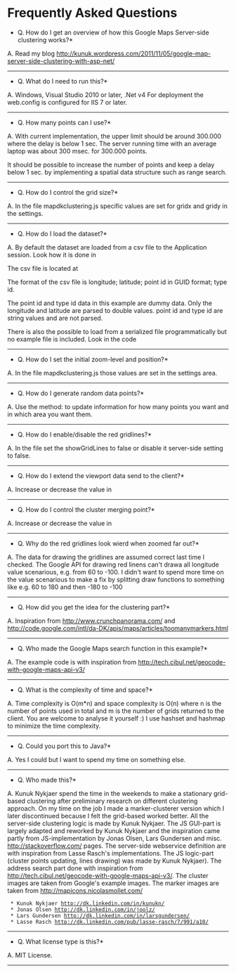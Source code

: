 = Frequently Asked Questions = 

*Q. How do I get an overview of how this Google Maps Server-side clustering works?*

A. Read my blog http://kunuk.wordpress.com/2011/11/05/google-map-server-side-clustering-with-asp-net/

---------------------------------

*Q. What do I need to run this?*

A. Windows, Visual Studio 2010 or later, .Net v4
For deployment the web.config is configured for IIS 7 or later.

---------------------------------

*Q. How many points can I use?*

A. With current implementation, the upper limit should be around 300.000 where the delay is below 1 sec. The server running time with an average laptop was about 300 msec. for 300.000 points. 

It should be possible to increase the number of points and keep a delay below 1 sec. by implementing a spatial data structure such as range search.

---------------------------------

*Q. How do I control the grid size?*

A. In the file mapdkclustering.js
specific values are set for gridx and gridy in the settings.

---------------------------------

*Q. How do I load the dataset?*

A. By default the dataset are loaded from a csv file to the Application session.
Look how it is done in {{{Kunukn.GooglemapsClustering.WebGoogleMapClustering.Application_Start}}}

The csv file is located at 
{{{GoogleMapsClustering/WebGoogleMapsClustering/AreaGMC/Files/Points.csv}}}

The format of the csv file is 
longitude; latitude; point id in GUID format; type id.

The point id and type id data in this example are dummy data.
Only the longitude and latitude are parsed to double values.
point id and type id are string values and are not parsed.

There is also the possible to load from a serialized file programmatically but no example file is included.
Look in the code {{{Kunukn.GooglemapsClustering.DataUtility.Dataset.LoadDatasetFromDatabase()}}}

---------------------------------

*Q. How do I set the initial zoom-level and position?*

A. In the file mapdkclustering.js
those values are set in the settings area.

---------------------------------

*Q. How do I generate random data points?*

A. Use the method: {{{Kunukn.GooglemapsClustering.TestConsole.Program.GenerateRandomDatasetToCSVFile()}}}
to update information for how many points you want and in which area you want them.

---------------------------------

*Q. How do I enable/disable the red gridlines?*

A. In the file {{{mapdkclustering.js }}}
set the showGridLines to false or disable it server-side
setting {{{Kunukn.GooglemapsClustering.Clustering.Config.DoShowGridLinesInGoogleMap}}} to false. 

---------------------------------

*Q. How do I extend the viewport data send to the client?*

A. Increase or decrease the value in 
{{{Kunukn.GooglemapsClustering.Clustering.Config.OuterGridExtend}}}

---------------------------------

*Q. How do I control the cluster merging point?*

A. Increase or decrease the value in 
{{{Kunukn.GooglemapsClustering.Clustering.Config.MergeWithin}}}

---------------------------------

*Q. Why do the red gridlines look wierd when zoomed far out?*

A. The data for drawing the gridlines are assumed correct last time I checked. The Google API 
for drawing red linens can't drawa all longitude value scenarious, 
e.g. from 60 to -100. I didn't want to spend more time on the value scenarious to make a fix 
by splitting draw functions to something like e.g. 60 to 180 and then -180 to -100

---------------------------------

*Q. How did you get the idea for the clustering part?*

A. Inspiration from 
http://www.crunchpanorama.com/ and 
http://code.google.com/intl/da-DK/apis/maps/articles/toomanymarkers.html

---------------------------------

*Q. Who made the Google Maps search function in this example?*

A. The example code is with inspiration from
http://tech.cibul.net/geocode-with-google-maps-api-v3/

---------------------------------

*Q. What is the complexity of time and space?*

A. Time complexity is O(m*n) and space complexity is O(n) where n is the number of points used in total and m is the number of grids returned to the client. You are welcome to analyse it yourself :) I use hashset and hashmap to minimize the time complexity.

---------------------------------

*Q. Could you port this to Java?*

A. Yes I could but I want to spend my time on something else.

---------------------------------

*Q. Who made this?*

A. Kunuk Nykjaer spend the time in the weekends to make 
a stationary grid-based clustering after preliminary research on different clustering approach. On my time on the job I made a marker-clusterer version which I later discontinued because I felt the grid-based worked better. 
All the server-side clustering logic is made by Kunuk Nykjaer.
The JS GUI-part is largely adapted and reworked by Kunuk Nykjaer and the inspiration came partly from JS-implementation by Jonas Olsen, Lars Gundersen and misc. http://stackoverflow.com/ pages. 
The server-side webservice definition are with inspiration from Lasse Rasch's implementations.
The JS logic-part (cluster points updating, lines drawing) was made by Kunuk Nykjaer).
The address search part done with inspiration 
from http://tech.cibul.net/geocode-with-google-maps-api-v3/.
The cluster images are taken from Google's example images.
The marker images are taken from http://mapicons.nicolasmollet.com/

  * Kunuk Nykjaer http://dk.linkedin.com/in/kunukn/
  * Jonas Olsen http://dk.linkedin.com/in/joolz/
  * Lars Gundersen http://dk.linkedin.com/in/larsgundersen/
  * Lasse Rasch http://dk.linkedin.com/pub/lasse-rasch/7/991/a10/
---------------------------------

*Q. What license type is this?*

A. MIT License.

---------------------------------